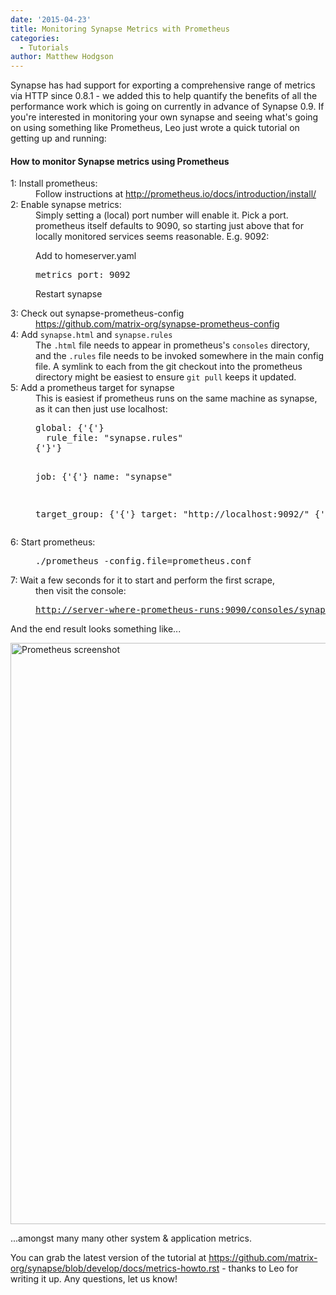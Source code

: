 ```yaml
---
date: '2015-04-23'
title: Monitoring Synapse Metrics with Prometheus
categories:
  - Tutorials
author: Matthew Hodgson
---
```


Synapse has had support for exporting a comprehensive range of metrics via HTTP since 0.8.1 - we added this to help quantify the benefits of all the performance work which is going on currently in advance of Synapse 0.9. If you're interested in monitoring your own synapse and seeing what's going on using something like Prometheus, Leo just wrote a quick tutorial on getting up and running:

<h4>How to monitor Synapse metrics using Prometheus</h4>

<dl>
<dt>1: Install prometheus:</dt><dd>Follow instructions at <a href="http://prometheus.io/docs/introduction/install/">http://prometheus.io/docs/introduction/install/</a></dd>

<dt>2: Enable synapse metrics:</dt><dd>Simply setting a (local) port number will enable it. Pick a port. prometheus itself defaults to 9090, so starting just above that for locally monitored services seems reasonable. E.g. 9092:

Add to homeserver.yaml
<pre>metrics_port: 9092</pre>
Restart synapse

</dd>

<dt>3: Check out synapse-prometheus-config</dt><dd><a href="https://github.com/matrix-org/synapse-prometheus-config">https://github.com/matrix-org/synapse-prometheus-config</a></dd>

<dt>4: Add <code>synapse.html</code> and <code>synapse.rules</code></dt><dd>The <code>.html</code> file needs to appear in prometheus's <code>consoles</code> directory, and the <code>.rules</code> file needs to be invoked somewhere in the main config file. A symlink to each from the git checkout into the prometheus directory might be easiest to ensure <code>git pull</code> keeps it updated.</dd>

<dt>5: Add a prometheus target for synapse</dt><dd>This is easiest if prometheus runs on the same machine as synapse, as it can then just use localhost:
<pre>global: {'{'}
  rule_file: "synapse.rules"
{'}'}

job: {'{'}
  name: "synapse"

  target_group: {'{'}
    target: "http://localhost:9092/"
  {'}'}
{'}'}
</pre>

</dd>
<dt>6: Start prometheus:</dt><dd><pre>./prometheus -config.file=prometheus.conf
</pre>
</dd>

<dt>7: Wait a few seconds for it to start and perform the first scrape,</dt><dd>then visit the console:
<pre><a href="http://server-where-prometheus-runs:9090/consoles/synapse.html">http://server-where-prometheus-runs:9090/consoles/synapse.html</a></pre>
</dd></dl>

And the end result looks something like...

<a href="http://matrix.org/blog/wp-content/uploads/2015/04/Screen-Shot-2015-04-23-at-16.32.01.png"><img src="http://matrix.org/blog/wp-content/uploads/2015/04/Screen-Shot-2015-04-23-at-16.32.01-1024x930.png" alt="Prometheus screenshot" width="1024" height="930" class="aligncenter size-large wp-image-905" /></a>

...amongst many many other system & application metrics.

You can grab the latest version of the tutorial at <a href="https://github.com/matrix-org/synapse/blob/develop/docs/metrics-howto.rst">https://github.com/matrix-org/synapse/blob/develop/docs/metrics-howto.rst</a> - thanks to Leo for writing it up.  Any questions, let us know!
